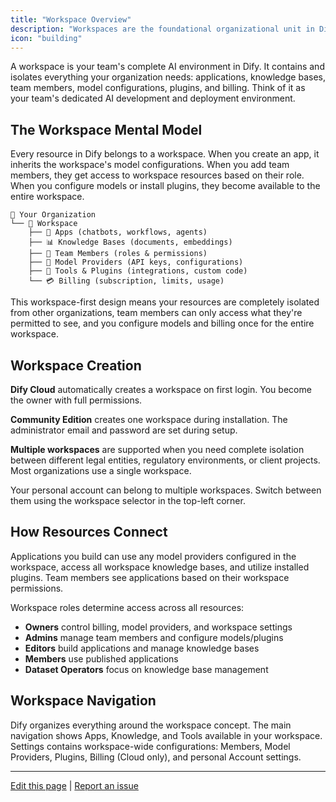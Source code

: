 ```yaml
---
title: "Workspace Overview"
description: "Workspaces are the foundational organizational unit in Dify—everything your team builds, configures, and manages exists within a workspace"
icon: "building"
---
```


A workspace is your team's complete AI environment in Dify. It contains and isolates everything your organization needs: applications, knowledge bases, team members, model configurations, plugins, and billing. Think of it as your team's dedicated AI development and deployment environment.

## The Workspace Mental Model

Every resource in Dify belongs to a workspace. When you create an app, it inherits the workspace's model configurations. When you add team members, they get access to workspace resources based on their role. When you configure models or install plugins, they become available to the entire workspace.

```
🏢 Your Organization
└── 📁 Workspace
    ├── 🤖 Apps (chatbots, workflows, agents)
    ├── 📊 Knowledge Bases (documents, embeddings)
    ├── 👥 Team Members (roles & permissions) 
    ├── 🧠 Model Providers (API keys, configurations)
    ├── 🔧 Tools & Plugins (integrations, custom code)
    └── 💳 Billing (subscription, limits, usage)
```

This workspace-first design means your resources are completely isolated from other organizations, team members can only access what they're permitted to see, and you configure models and billing once for the entire workspace.

## Workspace Creation

**Dify Cloud** automatically creates a workspace on first login. You become the owner with full permissions.

**Community Edition** creates one workspace during installation. The administrator email and password are set during setup.

**Multiple workspaces** are supported when you need complete isolation between different legal entities, regulatory environments, or client projects. Most organizations use a single workspace.

<Info>
Your personal account can belong to multiple workspaces. Switch between them using the workspace selector in the top-left corner.
</Info>

## How Resources Connect

Applications you build can use any model providers configured in the workspace, access all workspace knowledge bases, and utilize installed plugins. Team members see applications based on their workspace permissions.

Workspace roles determine access across all resources:
- **Owners** control billing, model providers, and workspace settings
- **Admins** manage team members and configure models/plugins  
- **Editors** build applications and manage knowledge bases
- **Members** use published applications
- **Dataset Operators** focus on knowledge base management

## Workspace Navigation

Dify organizes everything around the workspace concept. The main navigation shows Apps, Knowledge, and Tools available in your workspace. Settings contains workspace-wide configurations: Members, Model Providers, Plugins, Billing (Cloud only), and personal Account settings.

---

[Edit this page](https://github.com/langgenius/dify-docs/edit/main/en/guides/workspace/app.mdx) | [Report an issue](https://github.com/langgenius/dify-docs/issues/new?template=docs.yml)
